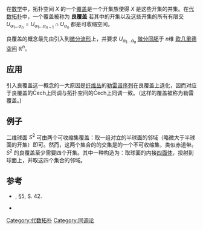 在[[数学|数学]]中，拓扑空间 <math>X</math> 的一个[[覆盖_(拓扑学)|覆盖]]是一个开集族使得 <math>X</math> 是这些开集的并集。在[[代数拓扑|代数拓扑]]中，一个覆盖被称为 '''良覆盖''' 若其中的开集以及这些开集的所有有限交 <math> U_{\alpha_1 \ldots \alpha_n} = U_{\alpha_1 \ldots \alpha_{n-1}} \cap U_{\alpha_n}</math> 都是可收缩空间{{harv|Petersen|2006}}。

良覆盖的概念最先由{{harvtxt|Bott|Tu|1982}}引入到[[微分流形|微分流形]]上，并要求 <math>U_{\alpha_1 \ldots \alpha_n}</math> [[微分同胚|微分同胚]]于 <math>n</math>维 [[欧几里德空间|欧几里德空间]] <math>\mathbb{R}^n</math>。

==应用==
引入良覆盖这一概念的一大原因是[[纤维丛|纤维丛]]的[[让·勒雷|勒雷]][[谱序列|谱序列]]在良覆盖上退化，因而对应于良覆盖的Čech上同调与拓扑空间的Čech上同调一致。（这样的覆盖被称为勒雷覆盖。)

==例子==
二维球面 <math> S^2 </math> 可由两个可收缩集覆盖：取一组对立的半球面的邻域（略微大于半球面的开集）即可。然而，这两个集合的的交集是的一个不可收缩集，类似赤道带。<math> S^2 </math> 的良覆盖至少需要四个开集。其中一种构造为：取球面的内接[[四面体|四面体]]，投射到球面上，并取这四个集合的邻域。

==参考==
*{{citation | last = Bott | first = Raoul | authorlink = Raoul Bott | coauthors = Loring Tu | title = Differential Forms in Algebraic Topology | year = 1982 | publisher = Springer | location = New York | isbn = 0-387-90613-4}}, §5, S. 42.
*{{citation
 | last = Petersen | first = Peter
 | edition = 2nd
 | isbn = 978-0387-29246-5
 | mr = 2243772
 | page = 383
 | publisher = Springer | location = New York
 | series = Graduate Texts in Mathematics
 | title = Riemannian geometry
 | url = http://books.google.com/books?id=9cekXdo52hEC&pg=PA383
 | volume = 171
 | year = 2006}}

[[Category:代数拓扑|Category:代数拓扑]]
[[Category:同调论|Category:同调论]]